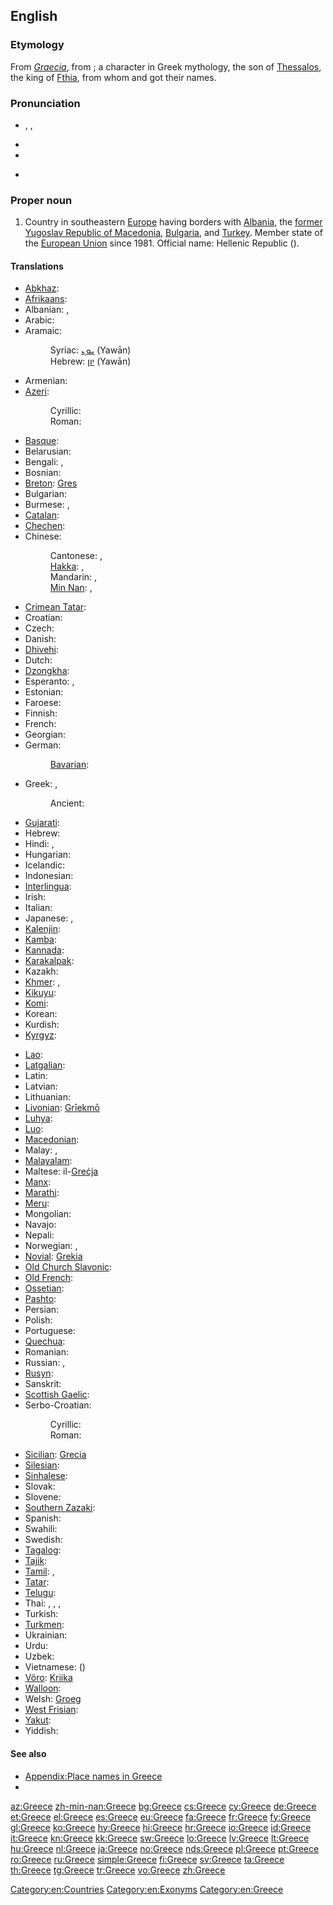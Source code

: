==English==
{{wikipedia}}

===Etymology===
From {{etyl|la}} ''[[Graecia]]'', from {{etyl|grc}} {{term|Γραικός|tr=Graikos|sc=polytonic|lang=grc}}; a character in Greek mythology, the son of [[w:Thessalos|Thessalos]], the king of [[w:Fthia|Fthia]], from whom {{term|Ἑλλάς|tr=Hellas|sc=polytonic|lang=grc||Greece}} and {{term|Ἕλληνες|tr=Hellēnes||the Greeks|sc=polytonic|lang=grc}} got their names.

===Pronunciation===
* {{enPR|grēs}}, {{IPA|/ɡɹiːs/}}, {{SAMPA|/gri:s/}}
* {{audio|en-us-Greece.ogg|Audio (US)}}
* {{rhymes|iːs}}
* {{homophones|grease}} {{qualifier|in some accents}}<!--some accents pronounce this word /gri:z/ for the verb-->

===Proper noun===
{{en-proper noun}}

# Country in southeastern [[Europe]] having borders with [[Albania]], the [[former Yugoslav Republic of Macedonia]], [[Bulgaria]], and [[Turkey]]. Member state of the [[European Union]] since 1981. Official name: Hellenic Republic ({{Grek|[[Ελληνική Δημοκρατία]]}}).

====Translations====
{{trans-top|Country in Southeastern Europe}}
* [[Abkhaz]]: {{t|ab|Барзентәыла|tr=Barzent°yla|sc=Cyrl}}
* [[Afrikaans]]: {{t|af|Griekeland}}
* Albanian: {{t|sq|Greqia|f}}, {{t|sq|Greqi|f}}
* Arabic: {{t-|ar|اليونان|m|tr=al-yunaan}}
* Aramaic:
*: Syriac: [[ܝܘܢ]] (Yawān)
*: Hebrew: [[יון]] (Yawān)
* Armenian: {{t+|hy|Հունաստան|tr=Hunastan}}
* [[Azeri]]:
*: Cyrillic: {{t|az|Јунаныстан|sc=Cyrl}}
*: Roman: {{t|az|Yunanıstan}}
* [[Basque]]: {{t|eu|Grezia|xs=Basque}}
* Belarusian: {{t|be|Грэцыя|f|tr=Hrécyja|xs=Belarusian}}
* Bengali: {{t-|bn|গ্রিস|tr=gris}}, {{t|bn|গ্রীস|tr=gris|sc=Beng|xs=Bengali}}
* Bosnian: {{t-|bs|Grčka|f}}
* [[Breton]]: [[Gres]]
* Bulgarian: {{t+|bg|Гърция|f|tr=Gǎ̀rcija}}
* Burmese: {{t|my|ဂရိနိုင်ငံ|tr=gáẏí nuiṅ‘ṅaṃ|sc=Mymr}}, {{t|my|ဂရိ|tr=gáẏí|sc=Mymr}}
* [[Catalan]]: {{t+|ca|Grècia|f}}
* [[Chechen]]: {{tø|ce|Гlайрхойн}}
* Chinese:
*: Cantonese: {{tø|yue|希臘}}, {{tø|yue|希腊|tr=hei1 laap6}}
*: [[Hakka]]: {{tø|hak|希臘|sc=Hans}}, {{tø|hak|希腊|tr=Hî-lia̍p|sc=Hans}}
*: Mandarin: {{t-|cmn|希臘|sc=Hani}}, {{t-|cmn|希腊|tr=Xīlà|sc=Hani}}
*: [[Min Nan]]: {{tø|nan|希臘|sc=Hans}}, {{tø|nan|希腊|tr=Hi-lia̍p|sc=Hans}}
* [[Crimean Tatar]]: {{tø|crh|Yunanistan}}
* Croatian: {{t+|hr|Grčka|f}}
* Czech: {{t+|cs|Řecko|n}}
* Danish: {{t+|da|Grækenland}}
* [[Dhivehi]]: {{t|dv|ޔޫނާން|sc=Thaa}}
* Dutch: {{t+|nl|Griekenland}}
* [[Dzongkha]]: {{t|dz|གིརིསི|tr=girisi|sc=Tibt}}
* Esperanto: {{t-|eo|Grekio|xs=Esperanto}}, {{t|eo|Greklando|xs=Esperanto}}
* Estonian: {{t+|et|Kreeka}}
* Faroese: {{t|fo|Grikkaland|n|xs=Faroese}}
* Finnish: {{t+|fi|Kreikka}}
* French: {{t+|fr|Grèce|f}}
* Georgian: {{t-|ka|საბერძნეთი|tr=saberdznet'i|sc=Geor|xs=Georgian}}
* German: {{t+|de|Griechenland|n}}
*: [[Bavarian]]: {{tø|bar|Griachaland}}
* Greek: {{t+|el|Ελλάδα|f|tr=Elláda}} {{qualifier|[[demotic]]}}, {{t+|el|Ελλάς|f|tr=Ellás}} {{qualifier|[[Katharevousa|katharevousa]]; official}}
*: Ancient: {{tø|grc|Ἑλλάς|f|tr=Ellás|sc=polytonic}}
* [[Gujarati]]: {{t|gu|ગ્રીસ|tr=grīs|sc=Gujr}}
* Hebrew: {{t+|he|יוון|f|tr=yaván}}
* Hindi: {{t+|hi|ग्रीस|tr=grīs|xs=Hindi}}, {{t|hi|यूनान|tr=yūnān|xs=Hindi}}
* Hungarian: {{t+|hu|Görögország}}
* Icelandic: {{t+|is|Grikkland|n}}
* Indonesian: {{t-|id|Yunani|xs=Indonesian}}
* [[Interlingua]]: {{t|ia|Grecia}}
* Irish: {{t|ga|Gréig|f|alt=An Ghréig}}
* Italian: {{t+|it|Grecia|f}}
* Japanese: {{t+|ja|ギリシャ|tr=Girisha}}, {{t+|ja|ギリシア|tr=Girishia}}
* [[Kalenjin]]: {{tø|kln|Greece}}
* [[Kamba]]: {{tø|kam|Greece}}
* [[Kannada]]: {{t|kn|ಗ್ರೀಸ್|tr=grīs|sc=Knda}}
* [[Karakalpak]]: {{tø|kaa|Gretsiya}}
* Kazakh: {{t|kk|Грекия|tr=Grekiya|sc=Cyrl|xs=Kazakh}}
* [[Khmer]]: {{t|km|ប្រទេសក្រិក|tr=prɑteih krəc|sc=Khmr}}, {{t|km|ក្រិក|tr=krəc|sc=Khmr}}
* [[Kikuyu]]: {{tø|ki|Greece}}
* [[Komi]]: {{tø|kv|Эллада|tr=Ellada}}
* Korean: {{t+|ko|그리스|tr=Geuriseu|sc=Hang}}
* Kurdish: {{t-|ku|یونان|tr=Yunan|sc=ku-Arab}}
* [[Kyrgyz]]: {{t-|ky|Греция|tr=Gretsiya|sc=Cyrl|xs=Kyrgyz}}
{{trans-mid}}
* [[Lao]]: {{t|lo|ເກຣັກ|tr=klek|sc=Laoo}}
* [[Latgalian]]: {{tø|ltg|Grekeja|f}}
* Latin: {{t+|la|Graecia|f}}
* Latvian: {{t+|lv|Grieķija|f|xs=Latvian}}
* Lithuanian: {{t|lt|Graikija|f}}
* [[Livonian]]: [[Grīekmō]]
* [[Luhya]]: {{tø|luy|Greece}}
* [[Luo]]: {{tø|luo|Greece}}
* [[Macedonian]]: {{t+|mk|Грција|f|tr=G'rcija}}
* Malay: {{t|ms|Greece}}, {{t|ms|Yunani}}
* [[Malayalam]]: {{t|ml|ഗ്രീസ്|tr=grīs|sc=Mlym}}
* Maltese: il-[[Greċja]]
* [[Manx]]: {{t|gv|Greag|f|alt=Yn Ghreag}}
* [[Marathi]]: {{t|mr|ग्रीस|tr=grīs|sc=Deva}}
* [[Meru]]: {{tø|mer|Greece}}
* Mongolian: {{t|mn|Грек|tr=Grek|sc=Cyrl|xs=Mongolian}}
* Navajo: {{tø|nv|Gwíík Dineʼé bikéyah}}
* Nepali: {{t|ne|ग्रीस|tr=grīs|sc=Deva}}
* Norwegian: {{t+|no|Hellas}}, {{t|no|Grekenland}}
* [[Novial]]: [[Grekia]]
* [[Old Church Slavonic]]: {{tø|cu|Грьци|p|sc=Cyrs}}
* [[Old French]]: {{tø|fro|Grece|f}}
* [[Ossetian]]: {{tø|os|Грекъ|tr=Grekʼ|sc=Cyrl}}
* [[Pashto]]: {{t|ps|يونان|tr=Yunân|sc=ps-Arab}}
* Persian: {{t+|fa|یونان|tr=Yunân|xs=Persian}}
* Polish: {{t+|pl|Grecja|f}}
* Portuguese: {{t+|pt|Grécia|f}}
* [[Quechua]]: {{t-|qu|Grisya|xs=Quechua}}
* Romanian: {{t+|ro|Grecia|f}}
* Russian: {{t+|ru|Греция|f|tr=Grécija}}, {{qualifier|poetic}} {{t|ru|Эллада|f|tr=Elláda}}
* [[Rusyn]]: {{tø|rue|Ґреція|f|tr=Grécija}}
* Sanskrit: {{t|sa|यवनदेशः|tr=yavanadeśaḥ|sc=Deva}}
* [[Scottish Gaelic]]: {{t-|gd|A' Ghrèig|xs=Scottish Gaelic}}{{f}}
* Serbo-Croatian:
*: Cyrillic: {{t|sh|Грчка|f|sc=Cyrl}}
*: Roman: {{t|sh|Grčka|f}}
* [[Sicilian]]: [[Grecia#Sicilian|Grecia]] {{f}}
* [[Silesian]]: {{tø|szl|Grecyjo|f}}
* [[Sinhalese]]: {{t|si|ග්‍රීසිය|tr=grīsiya|sc=Sinh}}
* Slovak: {{t|sk|Grécko|n}}
* Slovene: {{t+|sl|Grčija|f}}
* [[Southern Zazaki]]: {{tø|diq|Yunanıstan}}
* Spanish: {{t+|es|Grecia|f}}
* Swahili: {{t+|sw|Ugiriki|xs=Swahili}}
* Swedish: {{t+|sv|Grekland}}
* [[Tagalog]]: {{t|tl|Gresya|xs=Tagalog}}
* [[Tajik]]: {{t|tg|Юнон|tr=Yunon|sc=Cyrl}}
* [[Tamil]]: {{t|ta|கிரேக்க நாடு|tr=kirēkka nāṭu|sc=Taml}}, {{t|ta|கிரீஸ்|tr=kirīs|sc=Taml}}
* [[Tatar]]: {{t|tt|Греция|tr=Gretsiya|sc=Cyrl}}
* [[Telugu]]: {{t|te|గ్రీస్|tr=grīs|sc=Telu}}
* Thai: {{t|th|กรีซ|tr=grèet}}, {{t|th|กรีก|tr=grèek}}, {{t|th|ประเทศกรีซ|tr=bpràtêt grèet}}, {{t|th|ประเทศกรีก|tr=bpràtêt grèek}}
* Turkish: {{t+|tr|Yunanistan}}
* [[Turkmen]]: {{t|tk|Gresiýa|xs=Turkmen}}
* Ukrainian: {{t+|uk|Греція|f|tr=Hrécija|xs=Ukrainian}}
* Urdu: {{t-|ur|یونان|tr=yūnān|xs=Urdu}}
* Uzbek: {{t|uz|Yunoniston|xs=Uzbek}}
* Vietnamese: {{t-|vi|Hy Lạp|xs=Vietnamese}} ({{t-|vi|希臘|sc=Hani|xs=Vietnamese}})
* [[Võro]]: [[Kriika]]
* [[Walloon]]: {{t|wa|Grece}}
* Welsh: [[Groeg]] {{f}}
* [[West Frisian]]: {{t|fy|Grikelân}}
* [[Yakut]]: {{tø|sah|Греция|tr=Gretzija|sc=Cyrl}}
* Yiddish: {{t|yi|גריכנלאנד|n|tr=grikhenland|sc=Hebr}}
{{trans-bottom}}

====See also====
* [[Appendix:Place names in Greece]]
* {{list|en|countries of Europe}}

[[Category:en:Countries]]
[[Category:en:Exonyms]]
[[Category:en:Greece]]

[[az:Greece]]
[[zh-min-nan:Greece]]
[[bg:Greece]]
[[cs:Greece]]
[[cy:Greece]]
[[de:Greece]]
[[et:Greece]]
[[el:Greece]]
[[es:Greece]]
[[eu:Greece]]
[[fa:Greece]]
[[fr:Greece]]
[[fy:Greece]]
[[gl:Greece]]
[[ko:Greece]]
[[hy:Greece]]
[[hi:Greece]]
[[hr:Greece]]
[[io:Greece]]
[[id:Greece]]
[[it:Greece]]
[[kn:Greece]]
[[kk:Greece]]
[[sw:Greece]]
[[lo:Greece]]
[[lv:Greece]]
[[lt:Greece]]
[[hu:Greece]]
[[nl:Greece]]
[[ja:Greece]]
[[no:Greece]]
[[nds:Greece]]
[[pl:Greece]]
[[pt:Greece]]
[[ro:Greece]]
[[ru:Greece]]
[[simple:Greece]]
[[fi:Greece]]
[[sv:Greece]]
[[ta:Greece]]
[[th:Greece]]
[[tg:Greece]]
[[tr:Greece]]
[[vo:Greece]]
[[zh:Greece]]